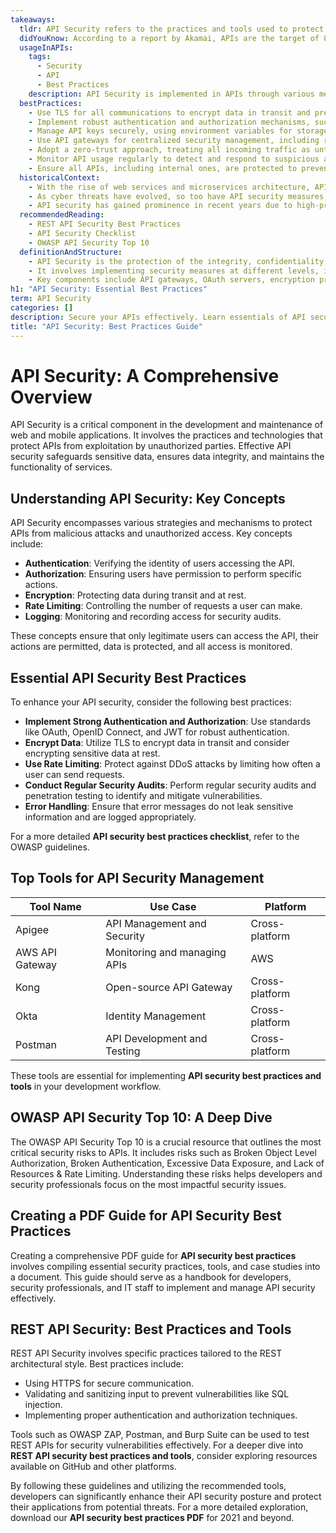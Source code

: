 ```yaml
---
takeaways:
  tldr: API Security refers to the practices and tools used to protect APIs from threats and ensure data privacy and integrity. It involves implementing measures such as authentication, authorization, encryption, and monitoring to safeguard APIs from potential vulnerabilities.
  didYouKnow: According to a report by Akamai, APIs are the target of 83% of web application attacks, highlighting the importance of robust API security measures.
  usageInAPIs:
    tags:
      - Security
      - API
      - Best Practices
    description: API Security is implemented in APIs through various measures. Transport Layer Security (TLS) is used to secure data in transit. OAuth2 and Single Sign-On (SSO) are used for user authentication. API keys are generated and managed for secure access. Request-level authorization is implemented for granular access control. API gateways are used for centralized security management.
  bestPractices:
    - Use TLS for all communications to encrypt data in transit and prevent interception.
    - Implement robust authentication and authorization mechanisms, such as OAuth2 and SSO.
    - Manage API keys securely, using environment variables for storage and limiting their exposure.
    - Use API gateways for centralized security management, including rate limiting and logging.
    - Adopt a zero-trust approach, treating all incoming traffic as untrusted.
    - Monitor API usage regularly to detect and respond to suspicious activities.
    - Ensure all APIs, including internal ones, are protected to prevent potential threats.
  historicalContext:
    - With the rise of web services and microservices architecture, APIs have become a crucial part of modern applications, leading to an increased focus on API security.
    - As cyber threats have evolved, so too have API security measures, with practices such as OAuth2 and TLS becoming standard for secure communication.
    - API security has gained prominence in recent years due to high-profile data breaches, leading to stricter regulations and standards.
  recommendedReading:
    - REST API Security Best Practices
    - API Security Checklist
    - OWASP API Security Top 10
  definitionAndStructure:
    - API Security is the protection of the integrity, confidentiality, and availability of APIs against attacks and vulnerabilities.
    - It involves implementing security measures at different levels, including transport (TLS), authentication (OAuth2, SSO), authorization (access policies), and infrastructure (API gateways).
    - Key components include API gateways, OAuth servers, encryption protocols, and monitoring tools.
h1: "API Security: Essential Best Practices"
term: API Security
categories: []
description: Secure your APIs effectively. Learn essentials of API security and key takeaways from OWASP. Master REST API security best practices. Dive in now.
title: "API Security: Best Practices Guide"
---
```

# API Security: A Comprehensive Overview

API Security is a critical component in the development and maintenance of web and mobile applications. It involves the practices and technologies that protect APIs from exploitation by unauthorized parties. Effective API security safeguards sensitive data, ensures data integrity, and maintains the functionality of services.

## Understanding API Security: Key Concepts

API Security encompasses various strategies and mechanisms to protect APIs from malicious attacks and unauthorized access. Key concepts include:

- **Authentication**: Verifying the identity of users accessing the API.
- **Authorization**: Ensuring users have permission to perform specific actions.
- **Encryption**: Protecting data during transit and at rest.
- **Rate Limiting**: Controlling the number of requests a user can make.
- **Logging**: Monitoring and recording access for security audits.

These concepts ensure that only legitimate users can access the API, their actions are permitted, data is protected, and all access is monitored.

## Essential API Security Best Practices

To enhance your API security, consider the following best practices:

- **Implement Strong Authentication and Authorization**: Use standards like OAuth, OpenID Connect, and JWT for robust authentication.
- **Encrypt Data**: Utilize TLS to encrypt data in transit and consider encrypting sensitive data at rest.
- **Use Rate Limiting**: Protect against DDoS attacks by limiting how often a user can send requests.
- **Conduct Regular Security Audits**: Perform regular security audits and penetration testing to identify and mitigate vulnerabilities.
- **Error Handling**: Ensure that error messages do not leak sensitive information and are logged appropriately.

For a more detailed **API security best practices checklist**, refer to the OWASP guidelines.

## Top Tools for API Security Management

| Tool Name       | Use Case                           | Platform       |
|-----------------|------------------------------------|----------------|
| Apigee          | API Management and Security        | Cross-platform |
| AWS API Gateway | Monitoring and managing APIs       | AWS            |
| Kong            | Open-source API Gateway            | Cross-platform |
| Okta            | Identity Management                | Cross-platform |
| Postman         | API Development and Testing        | Cross-platform |

These tools are essential for implementing **API security best practices and tools** in your development workflow.

## OWASP API Security Top 10: A Deep Dive

The OWASP API Security Top 10 is a crucial resource that outlines the most critical security risks to APIs. It includes risks such as Broken Object Level Authorization, Broken Authentication, Excessive Data Exposure, and Lack of Resources & Rate Limiting. Understanding these risks helps developers and security professionals focus on the most impactful security issues.

## Creating a PDF Guide for API Security Best Practices

Creating a comprehensive PDF guide for **API security best practices** involves compiling essential security practices, tools, and case studies into a document. This guide should serve as a handbook for developers, security professionals, and IT staff to implement and manage API security effectively.

## REST API Security: Best Practices and Tools

REST API Security involves specific practices tailored to the REST architectural style. Best practices include:

- Using HTTPS for secure communication.
- Validating and sanitizing input to prevent vulnerabilities like SQL injection.
- Implementing proper authentication and authorization techniques.

Tools such as OWASP ZAP, Postman, and Burp Suite can be used to test REST APIs for security vulnerabilities effectively. For a deeper dive into **REST API security best practices and tools**, consider exploring resources available on GitHub and other platforms.

By following these guidelines and utilizing the recommended tools, developers can significantly enhance their API security posture and protect their applications from potential threats. For a more detailed exploration, download our **API security best practices PDF** for 2021 and beyond.
